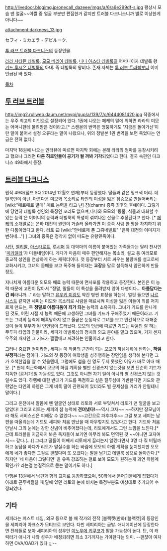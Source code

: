 http://livedoor.blogimg.jp/onecall_dazeee/imgs/a/6/a6e299df-s.jpg
평상시 모습
{{{#!html
<img src="http://m1.daumcdn.net/uf/image/U01/ruliweb/545620D24246330017" width=400>
}}}
맨 얼굴~~야짤 중 얼굴 부분만 편집한거 같지만 트러블 다크니스니까 별로 이상한게 아니다~~

attachment:darkness_13.jpg

セフィ・ミカエラ・デビルーク.

[[투 러브 트러블 다크니스]]의 등장인물. 

[[라라 사타린 데빌룩]], [[모모 베리아 데빌룩]], [[나나 아스타 데빌룩]]의 어머니이자 데빌룩 왕 [[기드 루시온 데빌룩]]의 아내. 즉 데빌룩의 왕비다. 존재 자체는 [[투 러브 트러블]]부터 이미 언급된 바 있다. 

[[목차]]
== [[투 러브 트러블]] ==
http://img2.ruliweb.daum.net/mypi/gup/a/139/7/o/6444081420.jpg
작중에서는 우주 최고의 미인으로 설정되어 있다. 1권에 나오는 페케의 말에 의하면 라라의 미모는 어머니한테 물려받은 것이라고.[* 스캔본의 번역은 엉뚱하게도 '지금은 돌아가신'이란 말이 붙어서 설정 오류라는 말이 나왔으나, 위의 정발본 1권 번역을 보면 죽었다는 언급은 전혀 없다.]

마지막 18권에 나오는 인터뷰에 따르면 마지막 회에는 본래 라라의 엄마를 등장시키려고 했으나 그러면 '''다른 히로인들이 공기가 될 까봐 기각'''되었다고 한다. 결국 속편인 다크니스 49화에서 등장.
== [[트러블 다크니스]] ==
원작 49화(점프 SQ 2014년 12월호 연재)부터 등장했다. 딸들과 같은 핑크색 머리. 데빌룩인이 아닌, 아름다운 미모와 목소리로 타인의 이성을 잃은 짐승으로 만들어버리는 [wiki:"매료매료 열매" 매료 능력을 타고 난] 챰(charm) 종족 최후의 후예이다. 그렇기에 당연히 데빌룩 성인의 특징인 꼬리도 없으며,나나와 모모의 '동물, 식물과 대화할 수 있는 능력'은 어머니의 능력과 데빌룩의 특성이 섞여나온 산물로 추정된다고 한다.  [* [[페케]]의 소개말로는 은하 대전의 원인이 거슬러 올라가면 이 종족 사람 한 명을 차지하기 위한 다툼이었다고 한다. 리토 曰 [wiki:"안네로제 폰 그뤼네발트" "은하 대전의 이미지가 변하네..."] ] 그녀의 종족은 정착지 없이 떠도는 유랑민족이다.

[[사탄]], [[벨리알]], [[아스타로트]], [[루시퍼]] 등 대악마의 이름이 붙어있는 가족들과는 달리 천사인 '[[미카엘]]라'가 미들네임이다. 게다가 마음이 매우 편안해지는 목소리, 설교 등 여러모로 종교적 성인을 연상하게 하는 캐릭터이다. 첫 등장부터 서로 싸우는 불량배를 설교로써 교화시키고, 그녀의 몸매를 보고 폭주해 들이대는 '''교장'''을 말로 설득해서 얌전하게 만들 정도.

지나치게 아름다운 외모와 매료 능력 때문에 면사포를 착용하고 등장한다. 본인은 이 능력 때문에 고민이 많아서 "정말, 딸들이 이 특성을 물려받지 않아 다행이다... '''아름답다는 건 죄'''라니까..." 라는 말하고 [[유우키 미캉]]도 약간 벙찐 표정을 하는데, 얼핏 들으면 [[나르시스트]] 같지만 세피는 미모와 목소리로 사람을 매료시켜 이성을 잃은 이들이 죄를 저지르게 만드는, 즉 '''정말로 아름다움이 죄가 되는''' 능력의 소유자다. 그녀가 기드를 만나게 된 것도, 어린 시절 저 능력 때문에 고생하던 그녀를 기드가 구해주었기 때문이라고. 기드는 그녀의 능력에 매혹당하지 않고 올곧은 눈동자로 그녀를 보고 인간적으로 대해준 것이 둘이 부부가 된 인연임이 드러났다.  
모모의 언급에 따르면 기드는 싸움만 잘 하는 무투파 타입의 인물이라, 세피가 데빌룩성의 정치와 외교 분야를 맡고 있으며, 기가 센지 우주의 패자인 그 기드가 쩔쩔매고 꺼려하는 인물이라고 한다.

그러나 중요한 점이라면, 세피는 이 작품의 근간이 되는 모모의 하렘계획에 반하는, '''[[하렘]] 부정파'''라는 점이다. 기드의 첫 등장이 여학생을 성추행하는 장면임을 생각해 본다면 그가 호색한임을 알 수 있을텐데, 그럼에도 첩을 한 명도 두지 못했던 이유가 바로 아내 때문. [* 헌데 최근화에서 모모의 하렘 계획을 별반 신경쓰지 않는것을 보면 단순히 기드가 지독한 [공처가]일 가능성도 있다. 그것도 아니면 자기 일이 아니라 별 신경쓰지 않는 것일수도 있다. 하렘에 대한 반대가 기드를 독점하고 싶은 질투심에 기반한다면 기드와 관련없는 타인의 하렘은 그게 비록 딸이 관련되어 있더라도 별 문제삼을 거리가 안될테니 말이다.]

그리고 온천에서 알몸에 맨 얼굴인 상태로 리토와 서로 부딪쳐서 리토가 맨 얼굴을 보고 말았다! 그리고 리토는 세피의 챰 능력에 '''견뎌냈다!'''~~역시 고자~~ ~~하지만 장모님이라 해도 서비스신은 피해갈 수 없었다~~ ~~고간으로 파후파후~~ 그걸 보고 세피는 남편을 떠올리는데 기드도 세피와 처음 만났을 때 아무렇지도 않았다고 한다. 기드와 처음 만날시 그의 눈에는 강한 신념이 비추어졌다는데, 리토에게서도 그런 느낌을 느낀다.[* 근데 트러블을 지금까지 봐온 독자들이 보기엔 아무리 봐도 면역된 것 ~~아니면 고자여서~~ 같다.(...)] 그리고 딸들이 어째서 리토에게 끌리는지 알겠다면서 3명 다 줘 버릴까 하고 농담을 하다가 리토가 말실수를 하는 바람에 모모의 하렘 계획을 눈치챘지만 모모에게 네가 좋다면 그걸로 괜찮다며 또 오겠다는 말을 남기고 데빌룩 성으로 돌아간다.[* 하지만 '네 마음이 그렇다면' 을 유독 강조하는 걸로 보아 모모가 원하는게 과연 하렘계획인가? 라는걸 본질적으로 묻는 말이기도 하다.]

단행본 13권에서 남편과 함께 표지로 등장하였으며, 50화에서 문어괴물에게 잡혔다가 아래로 곤두박질칠 때 밑에 있던 리토의 눈에 비치는 특정부분도 예상대로 추가되어 수정되었다.

== 기타 ==
세피라는 퍼스트 네임, 외모 등으로 볼 때 작가의 전작 [블랙캣(만화)|블랙캣]의 등장인물 세피리아 아크스가 모티브로 보인다. 다만 세피리아는 금발. 애니메이션에 등장한다면 전례들로 보아 세피리아의 성우인 [[이노우에 키쿠코]]가 맡을 가능성이 높다. 단, 이 캐릭터가 애니가 나와 성우가 배정되려면 최소 3기까지는 가야한다는 의미. --괜찮아 여차하면 OVA/OAD가 있다 ;;;--
